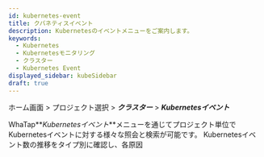 ```yaml
---
id: kubernetes-event
title: クバネティスイベント
description: Kubernetesのイベントメニューをご案内します。
keywords:
  - Kubernetes
  - Kubernetesモニタリング
  - クラスター
  - Kubernetes Event
displayed_sidebar: kubeSidebar
draft: true
---
```


ホーム画面 > プロジェクト選択 > **_クラスター_** > **_Kubernetesイベント_** 

WhaTap**_Kubernetesイベント_**メニューを通じてプロジェクト単位でKubernetesイベントに対する様々な照会と検索が可能です。 Kubernetesイベント数の推移をタイプ別に確認し、各原因
